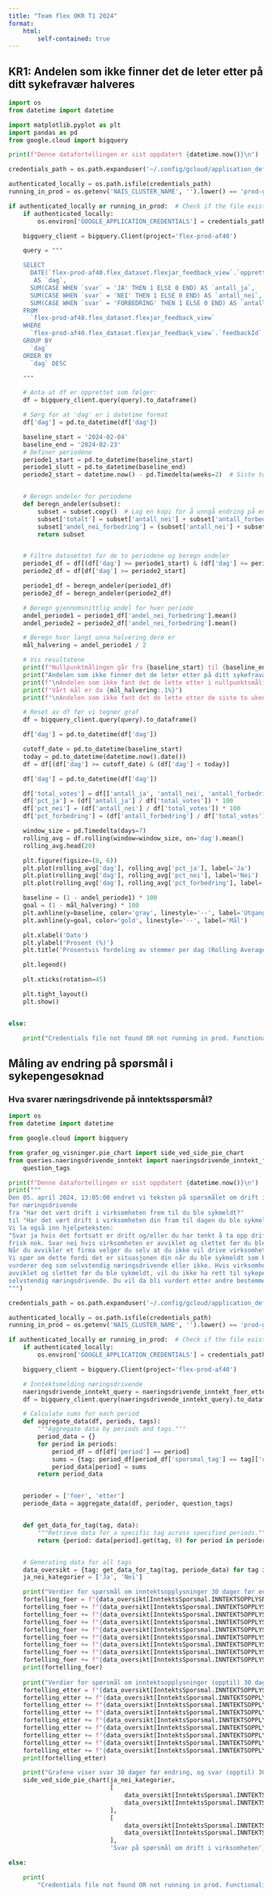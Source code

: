 ```yaml
---
title: "Team flex OKR T1 2024"
format:
    html:
        self-contained: true
---
```


## KR1: Andelen som ikke finner det de leter etter på ditt sykefravær halveres

```python
import os
from datetime import datetime

import matplotlib.pyplot as plt
import pandas as pd
from google.cloud import bigquery

print(f"Denne datafortellingen er sist oppdatert {datetime.now()}\n")

credentials_path = os.path.expanduser('~/.config/gcloud/application_default_credentials.json')

authenticated_locally = os.path.isfile(credentials_path)
running_in_prod = os.getenv('NAIS_CLUSTER_NAME', '').lower() == 'prod-gcp'

if authenticated_locally or running_in_prod:  # Check if the file exists
    if authenticated_locally:
        os.environ['GOOGLE_APPLICATION_CREDENTIALS'] = credentials_path

    bigquery_client = bigquery.Client(project='flex-prod-af40')

    query = """

    SELECT
      DATE(`flex-prod-af40.flex_dataset.flexjar_feedback_view`.`opprettet`)
       AS `dag`,
      SUM(CASE WHEN `svar` = 'JA' THEN 1 ELSE 0 END) AS `antall_ja`,
      SUM(CASE WHEN `svar` = 'NEI' THEN 1 ELSE 0 END) AS `antall_nei`,
      SUM(CASE WHEN `svar` = 'FORBEDRING' THEN 1 ELSE 0 END) AS `antall_forbedring`
    FROM
      `flex-prod-af40.flex_dataset.flexjar_feedback_view`
    WHERE
      `flex-prod-af40.flex_dataset.flexjar_feedback_view`.`feedbackId` = 'ditt-sykefravaer-fant-du'
    GROUP BY
      `dag`
    ORDER BY
      `dag` DESC

    """

    # Anta at df er opprettet som følger:
    df = bigquery_client.query(query).to_dataframe()

    # Sørg for at 'dag' er i datetime format
    df['dag'] = pd.to_datetime(df['dag'])

    baseline_start = '2024-02-04'
    baseline_end = '2024-02-23'
    # Definer periodene
    periode1_start = pd.to_datetime(baseline_start)
    periode1_slutt = pd.to_datetime(baseline_end)
    periode2_start = datetime.now() - pd.Timedelta(weeks=2)  # Siste to ukene


    # Beregn andeler for periodene
    def beregn_andeler(subset):
        subset = subset.copy()  # Lag en kopi for å unngå endring på en slice
        subset['totalt'] = subset['antall_nei'] + subset['antall_forbedring'] + subset['antall_ja']
        subset['andel_nei_forbedring'] = (subset['antall_nei'] + subset['antall_forbedring']) / subset['totalt']
        return subset


    # Filtre datasettet for de to periodene og beregn andeler
    periode1_df = df[(df['dag'] >= periode1_start) & (df['dag'] <= periode1_slutt)]
    periode2_df = df[df['dag'] >= periode2_start]

    periode1_df = beregn_andeler(periode1_df)
    periode2_df = beregn_andeler(periode2_df)

    # Beregn gjennomsnittlig andel for hver periode
    andel_periode1 = periode1_df['andel_nei_forbedring'].mean()
    andel_periode2 = periode2_df['andel_nei_forbedring'].mean()

    # Beregn hvor langt unna halvering dere er
    mål_halvering = andel_periode1 / 2

    # Vis resultatene
    print(f"Nullpunktmålingen går fra {baseline_start} til {baseline_end}.")
    print("Andelen som ikke finner det de leter etter på ditt sykefravær måles ved andelen \nflexjar feedbacks på ditt sykefravær hvor brukeren har svart at de ikke fant det \nde lurte på eller har foreslått en forbedring.")
    print(f"\nAndelen som ikke fant det de lette etter i nullpunktsmålingen er {andel_periode1:.1%}")
    print(f"Vårt mål er da {mål_halvering:.1%}")
    print(f"\nAndelen som ikke fant det de lette etter de siste to ukene er {andel_periode2:.1%}")

    # Reset av df før vi tegner graf
    df = bigquery_client.query(query).to_dataframe()

    df['dag'] = pd.to_datetime(df['dag'])

    cutoff_date = pd.to_datetime(baseline_start)
    today = pd.to_datetime(datetime.now().date())
    df = df[(df['dag'] >= cutoff_date) & (df['dag'] < today)]

    df['dag'] = pd.to_datetime(df['dag'])

    df['total_votes'] = df[['antall_ja', 'antall_nei', 'antall_forbedring']].sum(axis=1)
    df['pct_ja'] = (df['antall_ja'] / df['total_votes']) * 100
    df['pct_nei'] = (df['antall_nei'] / df['total_votes']) * 100
    df['pct_forbedring'] = (df['antall_forbedring'] / df['total_votes']) * 100

    window_size = pd.Timedelta(days=7)
    rolling_avg = df.rolling(window=window_size, on='dag').mean()
    rolling_avg.head(20)

    plt.figure(figsize=(8, 6))
    plt.plot(rolling_avg['dag'], rolling_avg['pct_ja'], label='Ja')
    plt.plot(rolling_avg['dag'], rolling_avg['pct_nei'], label='Nei')
    plt.plot(rolling_avg['dag'], rolling_avg['pct_forbedring'], label='Forbedring')

    baseline = (1 - andel_periode1) * 100
    goal = (1 - mål_halvering) * 100
    plt.axhline(y=baseline, color='gray', linestyle='--', label='Utgangspunkt')
    plt.axhline(y=goal, color='gold', linestyle='--', label='Mål')

    plt.xlabel('Dato')
    plt.ylabel('Prosent (%)')
    plt.title('Prosentvis fordeling av stemmer per dag (Rolling Average)')

    plt.legend()

    plt.xticks(rotation=45)

    plt.tight_layout()
    plt.show()


else:

    print("Credentials file not found OR not running in prod. Functionality requiring credentials/prod env will be skipped.")

```

## Måling av endring på spørsmål i sykepengesøknad
### Hva svarer næringsdrivende på inntektsspørsmål?

```python
import os
from datetime import datetime

from google.cloud import bigquery

from grafer_og_visninger.pie_chart import side_ved_side_pie_chart
from queries.naeringsdrivende_inntekt import naeringsdrivende_inntekt_foer_etter_endring, InntektsSporsmal, \
    question_tags

print(f"Denne datafortellingen er sist oppdatert {datetime.now()}\n")
print("""
Den 05. april 2024, 13:05:00 endret vi teksten på spørsmålet om drift i virksomheten 
for næringsdrivende
fra "Har det vært drift i virksomheten frem til du ble sykmeldt?" 
til "Har det vært drift i virksomheten din fram til dagen du ble sykmeldt?". \n
Vi la også inn hjelpeteksten: 
"Svar ja hvis det fortsatt er drift og/eller du har tenkt å ta opp driften når du er 
frisk nok. Svar nei hvis virksomheten er avviklet og slettet før du ble sykmeldt.
Når du avvikler et firma velger du selv at du ikke vil drive virksomheten din lenger. 
Vi spør om dette fordi det er situasjonen din når du ble sykmeldt som bestemmer om NAV 
vurderer deg som selvstendig næringsdrivende eller ikke. Hvis virksomheten din er 
avviklet og slettet før du ble sykmeldt, vil du ikke ha rett til sykepenger som 
selvstendig næringsdrivende. Du vil da bli vurdert etter andre bestemmelser." \n
""")

credentials_path = os.path.expanduser('~/.config/gcloud/application_default_credentials.json')

authenticated_locally = os.path.isfile(credentials_path)
running_in_prod = os.getenv('NAIS_CLUSTER_NAME', '').lower() == 'prod-gcp'

if authenticated_locally or running_in_prod:  # Check if the file exists
    if authenticated_locally:
        os.environ['GOOGLE_APPLICATION_CREDENTIALS'] = credentials_path

    bigquery_client = bigquery.Client(project='flex-prod-af40')

    # Inntektsmelding næringsdrivende
    naeringsdrivende_inntekt_query = naeringsdrivende_inntekt_foer_etter_endring()
    df = bigquery_client.query(naeringsdrivende_inntekt_query).to_dataframe()

    # Calculate sums for each period
    def aggregate_data(df, periods, tags):
        """Aggregate data by periods and tags."""
        period_data = {}
        for period in periods:
            period_df = df[df['period'] == period]
            sums = {tag: period_df[period_df['sporsmal_tag'] == tag]['count'].sum() for tag in tags}
            period_data[period] = sums
        return period_data


    perioder = ['foer', 'etter']
    periode_data = aggregate_data(df, perioder, question_tags)


    def get_data_for_tag(tag, data):
        """Retrieve data for a specific tag across specified periods."""
        return {period: data[period].get(tag, 0) for period in perioder}


    # Generating data for all tags
    data_oversikt = {tag: get_data_for_tag(tag, periode_data) for tag in question_tags}
    ja_nei_kategorier = ['Ja', 'Nei']

    print("Verdier for spørsmål om inntektsopplysninger 30 dager før endring av tekst:")
    fortelling_foer = f"{data_oversikt[InntektsSporsmal.INNTEKTSOPPLYSNINGER_DRIFT_VIRKSOMHETEN_JA.value]['foer']} var antallet næringsdrivende som hadde drift i virksomheten frem til sykmelding, \n{data_oversikt[InntektsSporsmal.INNTEKTSOPPLYSNINGER_DRIFT_VIRKSOMHETEN_NEI.value]['foer']} hadde ikke drift i virksomheten. \n"
    fortelling_foer += f"{data_oversikt[InntektsSporsmal.INNTEKTSOPPLYSNINGER_NY_I_ARBEIDSLIVET_JA.value]['foer']} var antallet som svarte at de var ny i arbeidslivet, \n{data_oversikt[InntektsSporsmal.INNTEKTSOPPLYSNINGER_NY_I_ARBEIDSLIVET_NEI.value]['foer']} svarte at de ikke var nye i arbeidslivet. \n"
    fortelling_foer += f"{data_oversikt[InntektsSporsmal.INNTEKTSOPPLYSNINGER_VARIG_ENDRING.value]['foer']} var totalt antall som svarte ja på en varig endring i inntekten. \n"
    fortelling_foer += f"{data_oversikt[InntektsSporsmal.INNTEKTSOPPLYSNINGER_VARIG_ENDRING_BEGRUNNELSE_OPPRETTELSE_NEDLEGGELSE.value]['foer']} var antallet som svarte at de hadde lagt ned virksomheten. \n"
    fortelling_foer += f"{data_oversikt[InntektsSporsmal.INNTEKTSOPPLYSNINGER_VARIG_ENDRING_BEGRUNNELSE_ENDRET_INNSATS.value]['foer']} svarte at de endret innsats i virksomheten. \n"
    fortelling_foer += f"{data_oversikt[InntektsSporsmal.INNTEKTSOPPLYSNINGER_VARIG_ENDRING_BEGRUNNELSE_OMLEGGING_AV_VIRKSOMHETEN.value]['foer']} svarte at de hadde omlagt virksomheten. \n"
    fortelling_foer += f"{data_oversikt[InntektsSporsmal.INNTEKTSOPPLYSNINGER_VARIG_ENDRING_BEGRUNNELSE_ENDRET_MARKEDSSITUASJON.value]['foer']} svarte at det var endringer i markedssituasjonen. \n"
    fortelling_foer += f"{data_oversikt[InntektsSporsmal.INNTEKTSOPPLYSNINGER_VARIG_ENDRING_BEGRUNNELSE_ANNET.value]['foer']} svarte at det var andre grunner for endring. \n"
    fortelling_foer += f"{data_oversikt[InntektsSporsmal.INNTEKTSOPPLYSNINGER_VARIG_ENDRING_25_PROSENT.value]['foer']} næringsdrivende rapporterte en endring på minst 25 % i sin virksomhet. \n"
    print(fortelling_foer)
    
    print("Verdier for spørsmål om inntektsopplysninger (opptil) 30 dager etter endring av tekst:")
    fortelling_etter = f"{data_oversikt[InntektsSporsmal.INNTEKTSOPPLYSNINGER_DRIFT_VIRKSOMHETEN_JA.value]['etter']} var antallet næringsdrivende som hadde drift i virksomheten frem til sykmelding, \n{data_oversikt[InntektsSporsmal.INNTEKTSOPPLYSNINGER_DRIFT_VIRKSOMHETEN_NEI.value]['etter']} hadde ikke drift i virksomheten. \n"
    fortelling_etter += f"{data_oversikt[InntektsSporsmal.INNTEKTSOPPLYSNINGER_NY_I_ARBEIDSLIVET_JA.value]['etter']} var antallet som svarte at de var ny i arbeidslivet, \n{data_oversikt[InntektsSporsmal.INNTEKTSOPPLYSNINGER_NY_I_ARBEIDSLIVET_NEI.value]['etter']} svarte at de ikke var nye i arbeidslivet. \n"
    fortelling_etter += f"{data_oversikt[InntektsSporsmal.INNTEKTSOPPLYSNINGER_VARIG_ENDRING.value]['etter']} var totalt antall som svarte ja på en varig endring i inntekten. \n"
    fortelling_etter += f"{data_oversikt[InntektsSporsmal.INNTEKTSOPPLYSNINGER_VARIG_ENDRING_BEGRUNNELSE_OPPRETTELSE_NEDLEGGELSE.value]['etter']} var antallet som svarte at de hadde lagt ned virksomheten. \n"
    fortelling_etter += f"{data_oversikt[InntektsSporsmal.INNTEKTSOPPLYSNINGER_VARIG_ENDRING_BEGRUNNELSE_ENDRET_INNSATS.value]['etter']} svarte at de endret innsats i virksomheten. \n"
    fortelling_etter += f"{data_oversikt[InntektsSporsmal.INNTEKTSOPPLYSNINGER_VARIG_ENDRING_BEGRUNNELSE_OMLEGGING_AV_VIRKSOMHETEN.value]['etter']} svarte at de hadde omlagt virksomheten. \n"
    fortelling_etter += f"{data_oversikt[InntektsSporsmal.INNTEKTSOPPLYSNINGER_VARIG_ENDRING_BEGRUNNELSE_ENDRET_MARKEDSSITUASJON.value]['etter']} svarte at det var endringer i markedssituasjonen. \n"
    fortelling_etter += f"{data_oversikt[InntektsSporsmal.INNTEKTSOPPLYSNINGER_VARIG_ENDRING_BEGRUNNELSE_ANNET.value]['etter']} svarte at det var andre grunner for endring. \n"
    fortelling_etter += f"{data_oversikt[InntektsSporsmal.INNTEKTSOPPLYSNINGER_VARIG_ENDRING_25_PROSENT.value]['etter']} næringsdrivende rapporterte en endring på minst 25 % i sin virksomhet. \n"
    print(fortelling_etter)

    print("Grafene viser svar 30 dager før endring, og svar (opptil) 30 dager etter endring")
    side_ved_side_pie_chart(ja_nei_kategorier,
                            [
                                data_oversikt[InntektsSporsmal.INNTEKTSOPPLYSNINGER_DRIFT_VIRKSOMHETEN_JA.value]['foer'],
                                data_oversikt[InntektsSporsmal.INNTEKTSOPPLYSNINGER_DRIFT_VIRKSOMHETEN_NEI.value]['foer']
                            ],
                            [
                                data_oversikt[InntektsSporsmal.INNTEKTSOPPLYSNINGER_DRIFT_VIRKSOMHETEN_JA.value]['etter'],
                                data_oversikt[InntektsSporsmal.INNTEKTSOPPLYSNINGER_DRIFT_VIRKSOMHETEN_NEI.value]['etter']
                            ],
                            'Svar på spørsmål om drift i virksomheten')

else:

    print(
        "Credentials file not found OR not running in prod. Functionality requiring credentials/prod env will be skipped.")

```